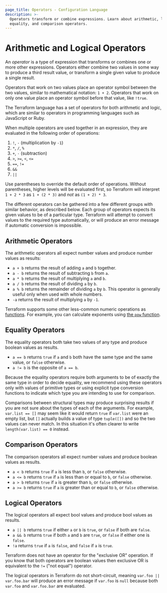 ```yaml
---
page_title: Operators - Configuration Language
description: >-
  Operators transform or combine expressions. Learn about arithmetic, logical,
  equality, and comparison operators.
---
```


# Arithmetic and Logical Operators

An _operator_ is a type of expression that transforms or combines one or more
other expressions. Operators either combine two values in some way to
produce a third result value, or transform a single given value to
produce a single result.

Operators that work on two values place an operator symbol between the two
values, similar to mathematical notation: `1 + 2`. Operators that work on
only one value place an operator symbol before that value, like
`!true`.

The Terraform language has a set of operators for both arithmetic and logic,
which are similar to operators in programming languages such as JavaScript
or Ruby.

When multiple operators are used together in an expression, they are evaluated
in the following order of operations:

1. `!`, `-` (multiplication by `-1`)
1. `*`, `/`, `%`
1. `+`, `-` (subtraction)
1. `>`, `>=`, `<`, `<=`
1. `==`, `!=`
1. `&&`
1. `||`

Use parentheses to override the default order of operations. Without
parentheses, higher levels will be evaluated first, so Terraform will interpret
`1 + 2 * 3` as `1 + (2 * 3)` and _not_ as `(1 + 2) * 3`.

The different operators can be gathered into a few different groups with
similar behavior, as described below. Each group of operators expects its
given values to be of a particular type. Terraform will attempt to convert
values to the required type automatically, or will produce an error message
if automatic conversion is impossible.

## Arithmetic Operators

The arithmetic operators all expect number values and produce number values
as results:

* `a + b` returns the result of adding `a` and `b` together.
* `a - b` returns the result of subtracting `b` from `a`.
* `a * b` returns the result of multiplying `a` and `b`.
* `a / b` returns the result of dividing `a` by `b`.
* `a % b` returns the remainder of dividing `a` by `b`. This operator is
  generally useful only when used with whole numbers.
* `-a` returns the result of multiplying `a` by `-1`.

Terraform supports some other less-common numeric operations as
[functions](/language/expressions/function-calls). For example, you can calculate exponents
using
[the `pow` function](/language/functions/pow).

## Equality Operators

The equality operators both take two values of any type and produce boolean
values as results.

* `a == b` returns `true` if `a` and `b` both have the same type and the same
  value, or `false` otherwise.
* `a != b` is the opposite of `a == b`.

Because the equality operators require both arguments to be of exactly the
same type in order to decide equality, we recommend using these operators only
with values of primitive types or using explicit type conversion functions
to indicate which type you are intending to use for comparison.

Comparisons between structural types may produce surprising results if you
are not sure about the types of each of the arguments. For example,
`var.list == []` may seem like it would return `true` if `var.list` were an
empty list, but `[]` actually builds a value of type `tuple([])` and so the
two values can never match. In this situation it's often clearer to write
`length(var.list) == 0` instead.

## Comparison Operators

The comparison operators all expect number values and produce boolean values
as results.

* `a < b` returns `true` if `a` is less than `b`, or `false` otherwise.
* `a <= b` returns `true` if `a` is less than or equal to `b`, or `false`
  otherwise.
* `a > b` returns `true` if `a` is greater than `b`, or `false` otherwise.
* `a >= b` returns `true` if `a` is greater than or equal to `b`, or `false` otherwise.

## Logical Operators

The logical operators all expect bool values and produce bool values as results.

* `a || b` returns `true` if either `a` or `b` is `true`, or `false` if both are `false`.
* `a && b` returns `true` if both `a` and `b` are `true`, or `false` if either one is `false`.
* `!a` returns `true` if `a` is `false`, and `false` if `a` is `true`.

Terraform does not have an operator for the "exclusive OR" operation. If you
know that both operators are boolean values then exclusive OR is equivalent
to the `!=` ("not equal") operator.

The logical operators in Terraform do not short-circuit, meaning `var.foo || var.foo.bar` will produce an error message if `var.foo` is `null` because both `var.foo` and `var.foo.bar` are evaluated.

